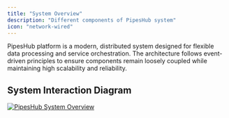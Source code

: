 ```yaml
---
title: "System Overview"
description: "Different components of PipesHub system"
icon: "network-wired"
---
```


PipesHub platform is a modern, distributed system designed for flexible data processing and service orchestration. The architecture follows event-driven principles to ensure components remain loosely coupled while maintaining high scalability and reliability.

## System Interaction Diagram

<a href="/images/system-architecture/system-diagram.png" target="_blank">
  <img src="/images/system-architecture/system-diagram.png" alt="PipesHub System Overview" style={{ maxWidth: "100%", height: "auto", cursor: "zoom-in" }} />
</a>